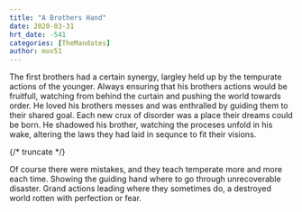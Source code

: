 ```yaml
---
title: "A Brothers Hand"
date: 2020-03-31
hrt_date: -541
categories: [TheMandates]
author: mov51
---
```


The first brothers had a certain synergy, largley held up by the tempurate actions of the younger. Always ensuring that his brothers actions would be fruitfull, watching from behind the curtain and pushing the world towards order. He loved his brothers messes and was enthralled by guiding them to their shared goal. Each new crux of disorder was a place their dreams could be born. He shadowed his brother, watching the proceses unfold in his wake, altering the laws they had laid in sequnce to fit their visions.

{/* truncate */}

Of course there were mistakes, and they teach temperate more and more each time. Showing the guiding hand where to go through unrecoverable disaster. Grand actions leading where they sometimes do, a destroyed world rotten with perfection or fear.
